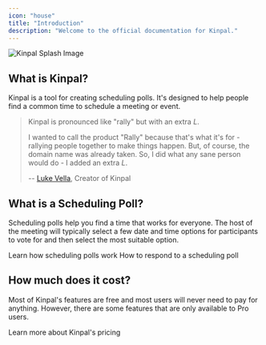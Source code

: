 ```yaml
---
icon: "house"
title: "Introduction"
description: "Welcome to the official documentation for Kinpal."
---
```


<Frame>
  <img src="/images/self-hosting/splash.png" alt="Kinpal Splash Image" />
</Frame>

## What is Kinpal?

Kinpal is a tool for creating scheduling polls. It's designed to help people find a common time to schedule a meeting or event.

> Kinpal is pronounced like "rally" but with an extra _L_.
>
> I wanted to call the product "Rally" because that's what it's for - rallying people together to make things happen.
> But, of course, the domain name was already taken. So, I did what any sane person would do - I added an extra _L_.
>
> -- [Luke Vella](https://twitter.com/imlukevella), Creator of Kinpal

## What is a Scheduling Poll?

Scheduling polls help you find a time that works for everyone. The host
of the meeting will typically select a few date and time options for participants to vote
for and then select the most suitable option.

<CardGroup cols={2}>
  <Card title="Workflow" icon="user" href="/workflow">
    Learn how scheduling polls work
  </Card>
  <Card title="Participant Guide" icon="users" href="/guide/participant-guide">
    How to respond to a scheduling poll
  </Card>
</CardGroup>

## How much does it cost?

Most of Kinpal's features are free and most users will never need to pay for anything.
However, there are some features that are only available to Pro users.

<Card title="Pricing" icon="gem" href="https://kinpal.com/pricing">
  Learn more about Kinpal's pricing
</Card>
